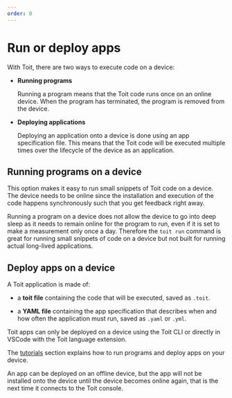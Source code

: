 ```yaml
---
order: 0
---
```


# Run or deploy apps

With Toit, there are two ways to execute code on a device:

- **Running programs**

  Running a program means that the Toit code runs once on an online device. When the program has terminated, the program is removed from the device.

- **Deploying applications**

  Deploying an application onto a device is done using an app specification file. This means that the Toit code will be executed multiple times over the lifecycle of the device as an application.

## Running programs on a device

This option makes it easy to run small snippets of Toit code on a device. The device needs to be online since the installation and execution of the code happens synchronously such that you get feedback right away.

Running a program on a device does not allow the device to go into deep sleep as it needs to remain online for the program to run, even if it is set to make a measurement only once a day. Therefore the `toit run` command is great for running small snippets of code on a device but not built for running actual long-lived applications.

## Deploy apps on a device

A Toit application is made of:

- a **toit file** containing the code that will be executed, saved as `.toit`.

- a **YAML file** containing the app specification that describes when and how often the application must run, saved as `.yaml` or `.yml`.

Toit apps can only be deployed on a device using the Toit CLI or directly in VSCode with the Toit language extension.

The [tutorials](../../../tutorials/starter/weatherstation) section explains how to run programs and deploy apps on your device.

<Note>

An app can be deployed on an offline device, but the app will not be installed onto the device until the device becomes online again, that is the next time it connects to the Toit console.

</Note>
